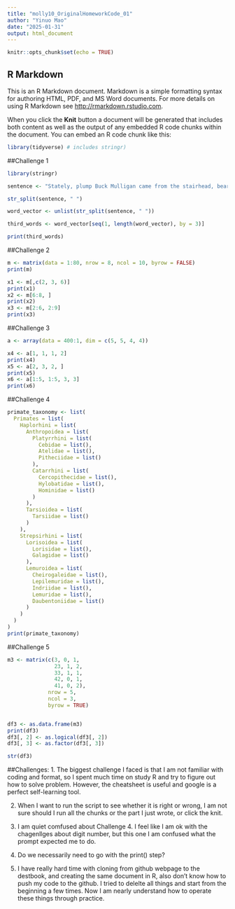 ```yaml
---
title: "molly10_OriginalHomeworkCode_01"
author: "Yinuo Mao"
date: "2025-01-31"
output: html_document
---
```


```r
knitr::opts_chunk$set(echo = TRUE)
```

## R Markdown

This is an R Markdown document. Markdown is a simple formatting syntax for authoring HTML, PDF, and MS Word documents. For more details on using R Markdown see <http://rmarkdown.rstudio.com>.

When you click the **Knit** button a document will be generated that includes both content as well as the output of any embedded R code chunks within the document. You can embed an R code chunk like this:

```r
library(tidyverse) # includes stringr)
```

##Challenge 1

```r
library(stringr)

sentence <- "Stately, plump Buck Mulligan came from the stairhead, bearing a bowl of lather on which a mirror and a razor lay crossed."

str_split(sentence, " ")

word_vector <- unlist(str_split(sentence, " "))

third_words <- word_vector[seq(1, length(word_vector), by = 3)]

print(third_words)
```

##Challenge 2

```r
m <- matrix(data = 1:80, nrow = 8, ncol = 10, byrow = FALSE)
print(m)

x1 <- m[,c(2, 3, 6)]
print(x1)
x2 <- m[6:8, ]
print(x2)
x3 <- m[2:6, 2:9]
print(x3)
```

##Challenge 3

```r
a <- array(data = 400:1, dim = c(5, 5, 4, 4))

x4 <- a[1, 1, 1, 2]
print(x4)
x5 <- a[2, 3, 2, ]
print(x5)
x6 <- a[1:5, 1:5, 3, 3]
print(x6)
```

##Challenge 4

```r
primate_taxonomy <- list(
  Primates = list(
    Haplorhini = list(
      Anthropoidea = list(
        Platyrrhini = list(
          Cebidae = list(),
          Atelidae = list(),
          Pitheciidae = list()
        ),
        Catarrhini = list(
          Cercopithecidae = list(),
          Hylobatidae = list(),
          Hominidae = list()
        )
      ),
      Tarsioidea = list(
        Tarsiidae = list()
      )
    ),
    Strepsirhini = list(
      Lorisoidea = list(
        Lorisidae = list(),
        Galagidae = list()
      ),
      Lemuroidea = list(
        Cheirogaleidae = list(),
        Lepilemuridae = list(),
        Indriidae = list(),
        Lemuridae = list(),
        Daubentoniidae = list()
      )
    )
  )
)
print(primate_taxonomy)
```

##Challenge 5

```r
m3 <- matrix(c(3, 0, 1,
               23, 1, 2,
               33, 1, 1,
               42, 0, 1,
               41, 0, 2),
             nrow = 5,
             ncol = 3,
             byrow = TRUE)


df3 <- as.data.frame(m3)
print(df3)
df3[, 2] <- as.logical(df3[, 2])
df3[, 3] <- as.factor(df3[, 3])

str(df3)
```

##Challenges:
1. The biggest challenge I faced is that I am not familiar with coding and format, so I spent much time on study R and try to figure out how to solve problem. However, the cheatsheet is useful and google is a perfect self-learning tool.

2. When I want to run the script to see whether it is right or wrong, I am not sure should I run all the chunks or the part I just wrote, or click the knit.

3. I am quiet comfused about Challenge 4. I feel like I am ok with the chagenllges about digit number, but this one I am confused what the prompt expected me to do.

4. Do we necessarily need to go with the print() step?

5. I have really hard time with cloning from github webpage to the destbook, and creating the same document in R, also don't know how to push my code to the github. I tried to delelte all things and start from the beginning a few times. Now I am nearly understand how to operate these things through practice.